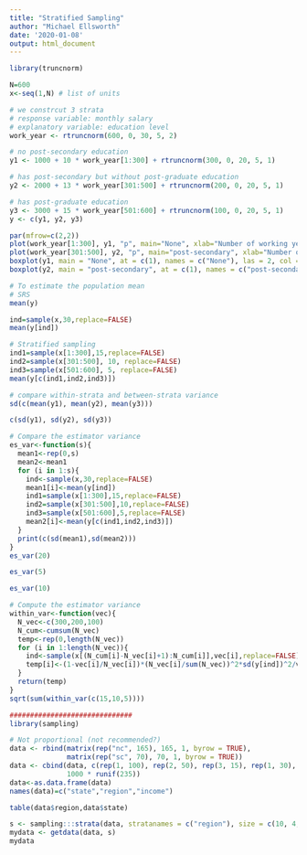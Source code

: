 ```yaml
---
title: "Stratified Sampling"
author: "Michael Ellsworth"
date: '2020-01-08'
output: html_document
---
```


```r
library(truncnorm)

N=600
x<-seq(1,N) # list of units

# we constrcut 3 strata
# response variable: monthly salary
# explanatory variable: education level
work_year <- rtruncnorm(600, 0, 30, 5, 2)

# no post-secondary education
y1 <- 1000 + 10 * work_year[1:300] + rtruncnorm(300, 0, 20, 5, 1)

# has post-secondary but without post-graduate education
y2 <- 2000 + 13 * work_year[301:500] + rtruncnorm(200, 0, 20, 5, 1)

# has post-graduate education
y3 <- 3000 + 15 * work_year[501:600] + rtruncnorm(100, 0, 20, 5, 1)
y <- c(y1, y2, y3)

par(mfrow=c(2,2))
plot(work_year[1:300], y1, "p", main="None", xlab="Number of working years", ylab="Monthly salary")
plot(work_year[301:500], y2, "p", main="post-secondary", xlab="Number of working years", ylab="Monthly salary")
boxplot(y1, main = "None", at = c(1), names = c("None"), las = 2, col = c("orange"), border = "brown", horizontal = TRUE, notch = TRUE)
boxplot(y2, main = "post-secondary", at = c(1), names = c("post-secondary"), las = 2, col = c("orange"), border = "brown", horizontal = TRUE, notch = TRUE)

# To estimate the population mean 
# SRS
mean(y)

ind=sample(x,30,replace=FALSE)
mean(y[ind])

# Stratified sampling
ind1=sample(x[1:300],15,replace=FALSE)
ind2=sample(x[301:500], 10, replace=FALSE)
ind3=sample(x[501:600], 5, replace=FALSE)
mean(y[c(ind1,ind2,ind3)])

# compare within-strata and between-strata variance
sd(c(mean(y1), mean(y2), mean(y3)))

c(sd(y1), sd(y2), sd(y3))

# Compare the estimator variance
es_var<-function(s){
  mean1<-rep(0,s)
  mean2<-mean1
  for (i in 1:s){
    ind<-sample(x,30,replace=FALSE)
    mean1[i]<-mean(y[ind])
    ind1=sample(x[1:300],15,replace=FALSE)
    ind2=sample(x[301:500],10,replace=FALSE)
    ind3=sample(x[501:600],5,replace=FALSE)
    mean2[i]<-mean(y[c(ind1,ind2,ind3)])
  }
  print(c(sd(mean1),sd(mean2)))
}
es_var(20)

es_var(5)

es_var(10)

# Compute the estimator variance
within_var<-function(vec){
  N_vec<-c(300,200,100)
  N_cum<-cumsum(N_vec)
  temp<-rep(0,length(N_vec))
  for (i in 1:length(N_vec)){
    ind<-sample(x[(N_cum[i]-N_vec[i]+1):N_cum[i]],vec[i],replace=FALSE)
    temp[i]<-(1-vec[i]/N_vec[i])*(N_vec[i]/sum(N_vec))^2*sd(y[ind])^2/vec[i]
  }
  return(temp)
}
sqrt(sum(within_var(c(15,10,5))))

##############################
library(sampling)

# Not proportional (not recommended?)
data <- rbind(matrix(rep("nc", 165), 165, 1, byrow = TRUE),
              matrix(rep("sc", 70), 70, 1, byrow = TRUE))
data <- cbind(data, c(rep(1, 100), rep(2, 50), rep(3, 15), rep(1, 30), rep(2, 40)),
              1000 * runif(235))
data<-as.data.frame(data)
names(data)=c("state","region","income")

table(data$region,data$state)

s <- sampling:::strata(data, stratanames = c("region"), size = c(10, 4, 6), method = "srswor")
mydata <- getdata(data, s)
mydata
```


